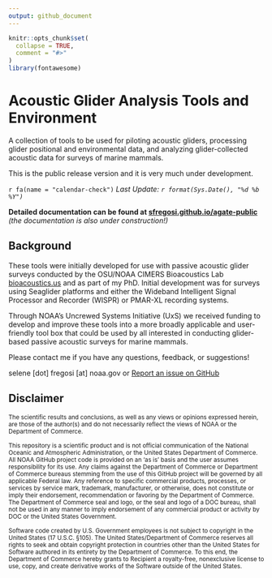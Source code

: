 ```yaml
---
output: github_document
---
```


<!-- README.md is generated from README.Rmd. Please edit that file -->


```r
knitr::opts_chunk$set(
  collapse = TRUE,
  comment = "#>"
)
library(fontawesome)
```

# Acoustic Glider Analysis Tools and Environment

A collection of tools to be used for piloting acoustic gliders, processing glider positional and environmental data, and analyzing glider-collected acoustic data for surveys of marine mammals. 

This is the public release version and it is very much under development.

`r fa(name = "calendar-check")` *Last Update: `r format(Sys.Date(), "%d %b %Y")`*

**Detailed documentation can be found at [sfregosi.github.io/agate-public](https://sfregosi.github.io/agate-public)**
*(the documentation is also under construction!)*

## Background

These tools were initially developed for use with passive acoustic glider surveys conducted by the OSU/NOAA CIMERS Bioacoustics Lab [bioacoustics.us](https://bioacoustics.us){index='_blank'} and as part of my PhD. Initial development was for surveys using Seaglider platforms and either the Wideband Intelligent Signal Processor and Recorder (WISPR) or PMAR-XL recording systems. 

Through NOAA's Uncrewed Systems Initiative (UxS) we received funding to develop and improve these tools into a more broadly applicable and user-friendly tool box that could be used by all interested in conducting glider-based passive acoustic surveys for marine mammals. 

Please contact me if you have any questions, feedback, or suggestions!

selene [dot] fregosi [at] noaa.gov or [Report an issue on GitHub](https://github.com/sfregosi/agate-public/issues/new){target='_blank'}


## Disclaimer

<sub>The scientific results and conclusions, as well as any views or opinions expressed herein, are those of the author(s) and do not necessarily reflect the views of NOAA or the Department of Commerce.</sub>

<sub>This repository is a scientific product and is not official communication of the National Oceanic and Atmospheric Administration, or the United States Department of Commerce. All NOAA GitHub project code is provided on an 'as is' basis and the user assumes responsibility for its use. Any claims against the Department of Commerce or Department of Commerce bureaus stemming from the use of this GitHub project will be governed by all applicable Federal law. Any reference to specific commercial products, processes, or services by service mark, trademark, manufacturer, or otherwise, does not constitute or imply their endorsement, recommendation or favoring by the Department of Commerce. The Department of Commerce seal and logo, or the seal and logo of a DOC bureau, shall not be used in any manner to imply endorsement of any commercial product or activity by DOC or the United States Government.</sub>

<sub>Software code created by U.S. Government employees is not subject to copyright in the United States (17 U.S.C. §105). The United States/Department of Commerce reserves all rights to seek and obtain copyright protection in countries other than the United States for Software authored in its entirety by the Department of Commerce. To this end, the Department of Commerce hereby grants to Recipient a royalty-free, nonexclusive license to use, copy, and create derivative works of the Software outside of the United States.</sub>